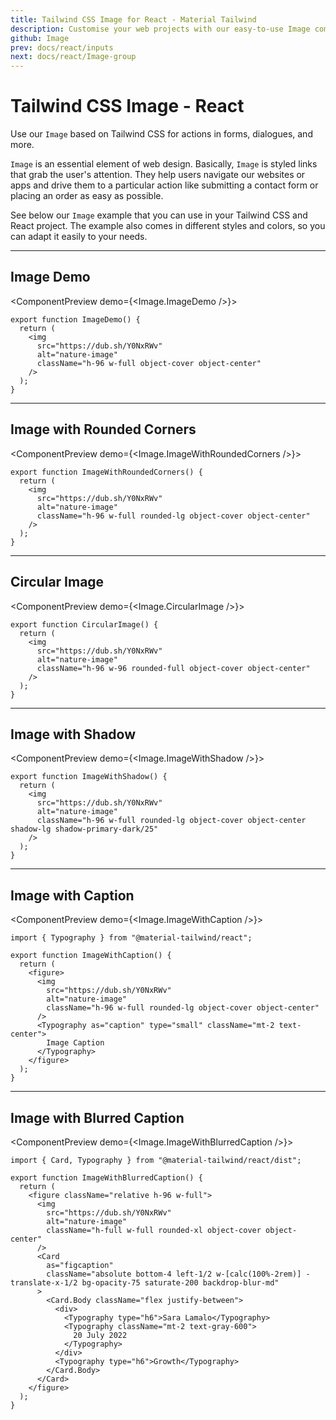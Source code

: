 ```yaml
---
title: Tailwind CSS Image for React - Material Tailwind
description: Customise your web projects with our easy-to-use Image component for Tailwind CSS and React using Material Design guidelines.
github: Image
prev: docs/react/inputs
next: docs/react/Image-group
---
```


# Tailwind CSS Image - React

Use our `Image` based on Tailwind CSS for actions in forms, dialogues, and more.

`Image` is an essential element of web design. Basically,
`Image` is styled links that grab the user's attention. They help users
navigate our websites or apps and drive them to a particular action like submitting
a contact form or placing an order as easy as possible.

See below our `Image` example that you can use in your Tailwind CSS and React project. The example also comes in different styles and colors, so you can adapt it easily to your needs.

---

## Image Demo

<ComponentPreview demo={<Image.ImageDemo />}>
```tsx
export function ImageDemo() {
  return (
    <img
      src="https://dub.sh/Y0NxRWv"
      alt="nature-image"
      className="h-96 w-full object-cover object-center"
    />
  );
}
```
</ComponentPreview>

---

## Image with Rounded Corners

<ComponentPreview demo={<Image.ImageWithRoundedCorners />}>
```tsx
export function ImageWithRoundedCorners() {
  return (
    <img
      src="https://dub.sh/Y0NxRWv"
      alt="nature-image"
      className="h-96 w-full rounded-lg object-cover object-center"
    />
  );
}
```
</ComponentPreview>

---

## Circular Image

<ComponentPreview demo={<Image.CircularImage />}>
```tsx
export function CircularImage() {
  return (
    <img
      src="https://dub.sh/Y0NxRWv"
      alt="nature-image"
      className="h-96 w-96 rounded-full object-cover object-center"
    />
  );
}
```
</ComponentPreview>

---

## Image with Shadow

<ComponentPreview demo={<Image.ImageWithShadow />}>
```tsx
export function ImageWithShadow() {
  return (
    <img
      src="https://dub.sh/Y0NxRWv"
      alt="nature-image"
      className="h-96 w-full rounded-lg object-cover object-center shadow-lg shadow-primary-dark/25"
    />
  );
}
```
</ComponentPreview>

---

## Image with Caption

<ComponentPreview demo={<Image.ImageWithCaption />}>
```tsx
import { Typography } from "@material-tailwind/react";

export function ImageWithCaption() {
  return (
    <figure>
      <img
        src="https://dub.sh/Y0NxRWv"
        alt="nature-image"
        className="h-96 w-full rounded-lg object-cover object-center"
      />
      <Typography as="caption" type="small" className="mt-2 text-center">
        Image Caption
      </Typography>
    </figure>
  );
}
```
</ComponentPreview>

---

## Image with Blurred Caption

<ComponentPreview demo={<Image.ImageWithBlurredCaption />}>
```tsx
import { Card, Typography } from "@material-tailwind/react/dist";

export function ImageWithBlurredCaption() {
  return (
    <figure className="relative h-96 w-full">
      <img
        src="https://dub.sh/Y0NxRWv"
        alt="nature-image"
        className="h-full w-full rounded-xl object-cover object-center"
      />
      <Card
        as="figcaption"
        className="absolute bottom-4 left-1/2 w-[calc(100%-2rem)] -translate-x-1/2 bg-opacity-75 saturate-200 backdrop-blur-md"
      >
        <Card.Body className="flex justify-between">
          <div>
            <Typography type="h6">Sara Lamalo</Typography>
            <Typography className="mt-2 text-gray-600">
              20 July 2022
            </Typography>
          </div>
          <Typography type="h6">Growth</Typography>
        </Card.Body>
      </Card>
    </figure>
  );
}
```
</ComponentPreview>